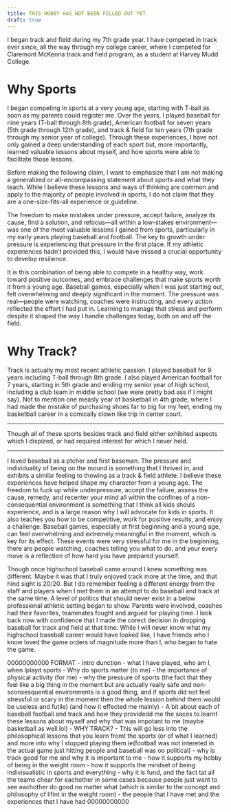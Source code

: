 ```yaml
---
title: THIS HOBBY HAS NOT BEEN FILLED OUT YET
draft: true
---
```


I began track and field during my 7th grade year. I have competed in track ever since, all the way through my college career, where I competed for Claremont McKenna track and field program, as a student at Harvey Mudd College.

# Why Sports
I began competing in sports at a very young age, starting with T-ball as soon as my parents could register me. Over the years, I played baseball for nine years (T-ball through 8th grade), American football for seven years (5th grade through 12th grade), and track & field for ten years (7th grade through my senior year of college). Through these experiences, I have not only gained a deep understanding of each sport but, more importantly, learned valuable lessons about myself, and how sports were able to facilitate those lessons.

Before making the following claim, I want to emphasize that I am not making a generalized or all-encompassing statement about sports and what they teach. While I believe these lessons and ways of thinking are common and apply to the majority of people involved in sports, I do not claim that they are a one-size-fits-all experience or guideline.

The freedom to make mistakes under pressure, accept failure, analyze its cause, find a solution, and refocus—all within a low-stakes environment—was one of the most valuable lessons I gained from sports, particularly in my early years playing baseball and football. The key to growth under pressure is experiencing that pressure in the first place. If my athletic experiences hadn't provided this, I would have missed a crucial opportunity to develop resilience.

It is this combination of being able to compete in a healthy way, work toward positive outcomes, and embrace challenges that make sports worth it from a young age. Baseball games, especially when I was just starting out, felt overwhelming and deeply significant in the moment. The pressure was real—people were watching, coaches were instructing, and every action reflected the effort I had put in. Learning to manage that stress and perform despite it shaped the way I handle challenges today, both on and off the field.



# Why Track?
Track is actually my most recent athletic passion. I played baseball for 9 years including T-ball through 8th grade. I also played American football for 7 years, starting in 5th grade and ending my senior year of high school, including a club team in middle school (we were pretty bad ass if I might say). Not to mention one measly year of basketball in 4th grade, where I had made the mistake of purchasing shoes far to big for my feet, ending my basketball career in a comically clown like trip in center court.

---

Though all of these sports besides track and field either exhibited aspects which I dispized, or had required interest for which I never held.

---

I loved baseball as a ptcher and first baseman. The pressure and individuality of being on the mound is something that I thrived in, and exhibits a similar feeling to thowing as a track & field athlete. I believe these experiences have helped shape my character from a young age. The freedom to fuck up while underpressure, accept the failure, assess the cause, remedy, and recenter your mind all within the confines of a non-consequential environment is something that I think all kids shouls experience, and is a large reason why I will advocate for kids in sports. It also teaches you how to be competitive, work for positive results, and enjoy a challenge. Baseball games, especially at first beginning and a young age, can feel overwhelming and extremely meaningful in the moment, which is key for its effect. These events were very stressful for me in the beginning, there are people watching, coaches telling you what to do, and your every move is a reflection of how hard you have prepared yourself. 


Though once highschool baseball came around I knew something was different. Maybe it was that I truly enjoyed track more at the time, and that hind sight is 20/20. But I do remember feeling a different energy from the staff and players when I met them in an attempt to do baseball and track at the same time. A level of politics that should never exist in a below professional athletic setting began to show. Parents were involved, coaches had their favorites, teammates fought and argued for playing time. I look back now with confidence that I made the corect decision in dropping baseball for track and field at that time. While I will never know what my highschool baseball career would have looked like, I have friends who I know loved the game orders of magnitude more than I, who began to hate the game. 




00000000000
FORMAT
- intro dunction
    - what I have played, who am I, when Iplayd sports
- Why do sports matter (to me)
    - the importance of physical activity (for me)
    - why the pressure of sports (the fact that they feel like a big thing in the moment but are actually really safe and non-sconsesquential environments is a good thing, and if sports did not feel stressful or scary in the moment then the whole lession behind them would be useless and futile) (and how it effected me mainly)
    - A bit about each of baseball football and track and how they providedd me the saces to learnt these lessons about myself and why that was impotant to me (maybe basketball as well lol)
- WHY TRACK?
    - This will go less into the philosophical lessons that you learn fromt the sports (or of what I learned) and more into why I stopped playing them ie(football was not intereted in the actual game just hitting people and baseball was oo political)
    - why is track good for me and why it is important to me
        - how it supports my hobby of being in the weight room
        - how it supports the mindset of being indivisualistic in sports and everything
        - why it is fund, and the fact tat all the teams chear for eachother in some cases because people just want to see eachother do good no matter what (which is similar to the concept and philosophy of lifint in the weight room)
        - the people that I have met and the experiences that I have had
00000000000